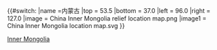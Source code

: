 {{#switch:{{{1}}}
|name =内蒙古
|top = 53.5
|bottom = 37.0
|left = 96.0
|right = 127.0
|image = China Inner Mongolia relief location map.png
|image1 = China Inner Mongolia location map.svg
}}<noinclude>{{Location map/Info}}[[Category:中國地理位置圖模板|Inner Mongolia]]
{{Documentation}}</noinclude>